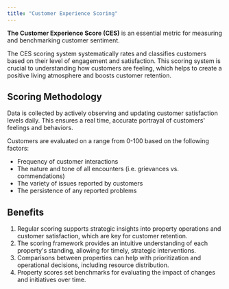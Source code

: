 ```yaml
---
title: "Customer Experience Scoring"
---
```


**The Customer Experience Score (CES)** is an essential metric for measuring and benchmarking customer sentiment.

The CES scoring system systematically rates and classifies customers based on their level of engagement and satisfaction. This scoring system is crucial to understanding how customers are feeling, which helps to create a positive living atmosphere and boosts customer retention.

## Scoring Methodology

Data is collected by actively observing and updating customer satisfaction levels daily. This ensures a real time, accurate portrayal of customers' feelings and behaviors.

Customers are evaluated on a range from 0-100 based on the following factors:

- Frequency of customer interactions
- The nature and tone of all encounters (i.e. grievances vs. commendations)
- The variety of issues reported by customers
- The persistence of any reported problems

## Benefits

1. Regular scoring supports strategic insights into property operations and customer satisfaction, which are key for customer retention.
2. The scoring framework provides an intuitive understanding of each property's standing, allowing for timely, strategic interventions.
3. Comparisons between properties can help with prioritization and operational decisions, including resource distribution.
4. Property scores set benchmarks for evaluating the impact of changes and initiatives over time.

